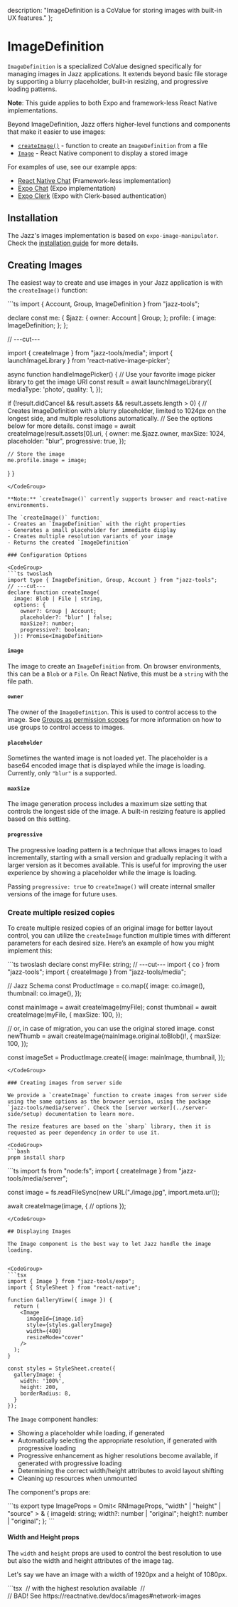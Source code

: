 
  description: "ImageDefinition is a CoValue for storing images with built-in UX features."
};

# ImageDefinition

`ImageDefinition` is a specialized CoValue designed specifically for managing images in Jazz applications. It extends beyond basic file storage by supporting a blurry placeholder, built-in resizing, and progressive loading patterns.

**Note**: This guide applies to both Expo and framework-less React Native implementations.

Beyond ImageDefinition, Jazz offers higher-level functions and components that make it easier to use images:
- [`createImage()`](#creating-images) - function to create an `ImageDefinition` from a file
- [`Image`](#displaying-images) - React Native component to display a stored image

For examples of use, see our example apps:
- [React Native Chat](https://github.com/gardencmp/jazz/tree/main/examples/chat-rn) (Framework-less implementation)
- [Expo Chat](https://github.com/gardencmp/jazz/tree/main/examples/chat-rn-expo) (Expo implementation)
- [Expo Clerk](https://github.com/gardencmp/jazz/tree/main/examples/clerk-expo) (Expo with Clerk-based authentication)

## Installation

The Jazz's images implementation is based on `expo-image-manipulator`. Check the [installation guide](/docs/react-native-expo/project-setup#install-dependencies) for more details.

## Creating Images

The easiest way to create and use images in your Jazz application is with the `createImage()` function:

<CodeGroup>
```ts
import { Account, Group, ImageDefinition } from "jazz-tools";

declare const me: {
  $jazz: {
    owner: Account | Group;
  };
  profile: {
    image: ImageDefinition;
  };
};

// ---cut---

import { createImage } from "jazz-tools/media";
import { launchImageLibrary } from 'react-native-image-picker';

async function handleImagePicker() {
  // Use your favorite image picker library to get the image URI
  const result = await launchImageLibrary({
    mediaType: 'photo',
    quality: 1,
  });

  if (!result.didCancel && result.assets && result.assets.length > 0) {
    // Creates ImageDefinition with a blurry placeholder, limited to 1024px on the longest side, and multiple resolutions automatically.
    // See the options below for more details.
    const image = await createImage(result.assets[0].uri, {
      owner: me.$jazz.owner,
      maxSize: 1024,
      placeholder: "blur",
      progressive: true,
    });

    // Store the image
    me.profile.image = image;
  }
}
```
</CodeGroup>

**Note:** `createImage()` currently supports browser and react-native environments.

The `createImage()` function:
- Creates an `ImageDefinition` with the right properties
- Generates a small placeholder for immediate display
- Creates multiple resolution variants of your image
- Returns the created `ImageDefinition`

### Configuration Options

<CodeGroup>
```ts twoslash
import type { ImageDefinition, Group, Account } from "jazz-tools";
// ---cut---
declare function createImage(
  image: Blob | File | string,
  options: {
    owner?: Group | Account;
    placeholder?: "blur" | false;
    maxSize?: number;
    progressive?: boolean;
  }): Promise<ImageDefinition>
```
</CodeGroup>

#### `image`

The image to create an `ImageDefinition` from. On browser environments, this can be a `Blob` or a `File`. On React Native, this must be a `string` with the file path.

#### `owner`

The owner of the `ImageDefinition`. This is used to control access to the image. See [Groups as permission scopes](/docs/groups/intro) for more information on how to use groups to control access to images.

#### `placeholder`

Sometimes the wanted image is not loaded yet. The placeholder is a base64 encoded image that is displayed while the image is loading. Currently, only `"blur"` is a supported.

#### `maxSize`

The image generation process includes a maximum size setting that controls the longest side of the image. A built-in resizing feature is applied based on this setting.


#### `progressive`

The progressive loading pattern is a technique that allows images to load incrementally, starting with a small version and gradually replacing it with a larger version as it becomes available. This is useful for improving the user experience by showing a placeholder while the image is loading.

Passing `progressive: true` to `createImage()` will create internal smaller versions of the image for future uses.

### Create multiple resized copies

To create multiple resized copies of an original image for better layout control, you can utilize the `createImage` function multiple times with different parameters for each desired size. Here’s an example of how you might implement this:

<CodeGroup>
```ts twoslash
declare const myFile: string;
// ---cut---
import { co } from "jazz-tools";
import { createImage } from "jazz-tools/media";

// Jazz Schema
const ProductImage = co.map({
  image: co.image(),
  thumbnail: co.image(),
});

const mainImage = await createImage(myFile);
const thumbnail = await createImage(myFile, {
  maxSize: 100,
});

// or, in case of migration, you can use the original stored image.
const newThumb = await createImage(mainImage.original.toBlob()!, {
  maxSize: 100,
});

const imageSet = ProductImage.create({
  image: mainImage,
  thumbnail,
});
```
</CodeGroup>

### Creating images from server side

We provide a `createImage` function to create images from server side using the same options as the browser version, using the package `jazz-tools/media/server`. Check the [server worker](../server-side/setup) documentation to learn more.

The resize features are based on the `sharp` library, then it is requested as peer dependency in order to use it.

<CodeGroup>
```bash
pnpm install sharp
```
</CodeGroup>

<CodeGroup>
```ts
import fs from "node:fs";
import { createImage } from "jazz-tools/media/server";

const image = fs.readFileSync(new URL("./image.jpg", import.meta.url));

await createImage(image, {
  // options
});
```
</CodeGroup>

## Displaying Images

The Image component is the best way to let Jazz handle the image loading.


<CodeGroup>
```tsx
import { Image } from "jazz-tools/expo";
import { StyleSheet } from "react-native";

function GalleryView({ image }) {
  return (
    <Image
      imageId={image.id}
      style={styles.galleryImage}
      width={400}
      resizeMode="cover"
    />
  );
}

const styles = StyleSheet.create({
  galleryImage: {
    width: '100%',
    height: 200,
    borderRadius: 8,
  }
});
```
</CodeGroup>


The `Image` component handles:
- Showing a placeholder while loading, if generated
- Automatically selecting the appropriate resolution, if generated with progressive loading
- Progressive enhancement as higher resolutions become available, if generated with progressive loading
- Determining the correct width/height attributes to avoid layout shifting
- Cleaning up resources when unmounted

The component's props are:

<CodeGroup>
```ts
export type ImageProps = Omit<
  RNImageProps,
  "width" | "height" | "source"
> & {
  imageId: string;
  width?: number | "original";
  height?: number | "original";
};
```
</CodeGroup>


#### Width and Height props

The `width` and `height` props are used to control the best resolution to use but also the width and height attributes of the image tag.

Let's say we have an image with a width of 1920px and a height of 1080px.

<CodeGroup>
```tsx
<Image imageId="123" />
// <RNImage src={...} /> with the highest resolution available

<Image imageId="123" width="original" height="original" />
// <RNImage width="1920" height="1080" />

<Image imageId="123" width="600" />
// <RNImage width="600" /> BAD! See https://reactnative.dev/docs/images#network-images

<Image imageId="123" width="600" height="original" />
// <RNImage width="600" height="338" /> keeping the aspect ratio

<Image imageId="123" width="original" height="600" />
// <RNImage width="1067" height="600" /> keeping the aspect ratio

<Image imageId="123" width="600" height="600" />
// <RNImage width="600" height="600" />
```
</CodeGroup>

If the image was generated with progressive loading, the `width` and `height` props will determine the best resolution to use.

### Imperative usage

Like other CoValues, `ImageDefinition` can be used to load the object.

<CodeGroup>
```tsx twoslash
import { ImageDefinition } from "jazz-tools";

const image = await ImageDefinition.load("123", {
  resolve: {
    original: true,
  },
});

if(image.$isLoaded) {
  console.log({
    originalSize: image.originalSize,
    placeholderDataUrl: image.placeholderDataURL,
    original: image.original, // this FileStream may be not loaded yet
  });
}
```
</CodeGroup>

`image.original` is a `FileStream` and its content can be read as described in the [FileStream](/docs/react/using-covalues/filestreams#reading-from-filestreams) documentation.

Since FileStream objects are also CoValues, they must be loaded before use. To simplify loading, if you want to load the binary data saved as Original, you can use the `loadImage` function.

<CodeGroup>
```ts twoslash
declare const imageDefinitionOrId: string;
// ---cut---
import { loadImage } from "jazz-tools/media";

const image = await loadImage(imageDefinitionOrId);
if(image) {
  console.log({
    width: image.width,
    height: image.height,
    image: image.image,
  });
}
```
</CodeGroup>

If the image was generated with progressive loading, and you want to access the best-fit resolution, use `loadImageBySize`. It will load the image of the best resolution that fits the wanted width and height.

<CodeGroup>
```ts twoslash
declare const imageDefinitionOrId: string;
// ---cut---
import { loadImageBySize } from "jazz-tools/media";

const image = await loadImageBySize(imageDefinitionOrId, 600, 600); // 600x600

if(image) {

  console.log({
    width: image.width,
    height: image.height,
    image: image.image,
  });
}
```
</CodeGroup>


If want to dynamically listen to the _loaded_ resolution that best fits the wanted width and height, you can use the `$jazz.subscribe` and the `highestResAvailable` function.

<CodeGroup>
```ts
import { ImageDefinition } from "jazz-tools";
// ---cut---
// function highestResAvailable(image: ImageDefinition, wantedWidth: number, wantedHeight: number): FileStream | null
import { highestResAvailable } from "jazz-tools/media";

const image = await ImageDefinition.load("123");

image?.$jazz.subscribe({}, (image) => {
  const bestImage = highestResAvailable(image, 600, 600);

  if(bestImage) {
    // bestImage is again a FileStream
    const blob = bestImage.image.toBlob();
    if(blob) {
      const url = URL.createObjectURL(blob);
      // ...
    }
  }
});
```
</CodeGroup>



## Image manipulation custom implementation

As mentioned, to manipulate the images (like placeholders, resizing, etc.), `createImage()` uses different implementations depending on the environment. Currently, the image manipulation is supported on browser and react-native environments.

On react-native, the image manipulation is done using the `@bam.tech/react-native-image-resizer` library. If you want to use a custom implementation, you can use the `createImageFactory` function in order create your own `createImage` function and use your preferred image manipulation library.

<CodeGroup>
```ts
import { createImageFactory } from "jazz-tools/media";

const createImage = createImageFactory({
    createFileStreamFromSource: async (source, owner) => {
        // ...
    },
    getImageSize: async (image) => {
        // ...
    },
    getPlaceholderBase64: async (image) => {
        // ...
    },
    resize: async (image, width, height) => {
        // ...
    },
});
```
</CodeGroup>
